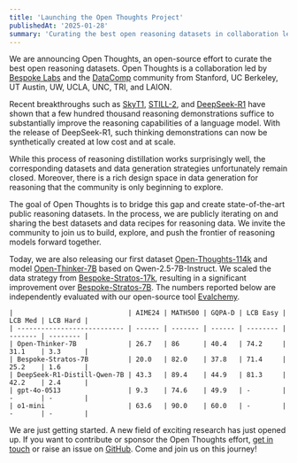 ```yaml
---
title: 'Launching the Open Thoughts Project'
publishedAt: '2025-01-28'
summary: 'Curating the best open reasoning datasets in collaboration led by [bespokelabs](https://bespokelabs.ai/) and the [datacomp](https://www.datacomp.ai/) community.'
---
```

We are announcing Open Thoughts, an open-source effort to curate the best open reasoning datasets. Open Thoughts is a collaboration led by [Bespoke Labs](https://www.bespokelabs.ai/) and the [DataComp](https://www.datacomp.ai/) community from Stanford, UC Berkeley, UT Austin, UW, UCLA, UNC, TRI, and LAION. 

Recent breakthroughs such as [SkyT1](https://novasky-ai.github.io/posts/sky-t1/), [STILL-2](https://arxiv.org/abs/2412.09413), and [DeepSeek-R1](https://github.com/deepseek-ai/DeepSeek-R1) have shown that a few hundred thousand reasoning demonstrations suffice to substantially improve the reasoning capabilities of a language model. With the release of DeepSeek-R1, such thinking demonstrations can now be synthetically created at low cost and at scale.

While this process of reasoning distillation works surprisingly well, the corresponding datasets and data generation strategies unfortunately remain closed. Moreover, there is a rich design space in data generation for reasoning that the community is only beginning to explore.

The goal of Open Thoughts is to bridge this gap and create state-of-the-art public reasoning datasets. In the process, we are publicly iterating on and sharing the best datasets and data recipes for reasoning data. We invite the community to join us to build, explore, and push the frontier of reasoning models forward together. 

Today, we are also releasing our first dataset [Open-Thoughts-114k](https://huggingface.co/datasets/open-thoughts/open-thoughts-114k) and model [Open-Thinker-7B](https://huggingface.co/open-thoughts/open-thinker-7B) based on Qwen-2.5-7B-Instruct. We scaled the data strategy from [Bespoke-Stratos-17k](https://huggingface.co/datasets/bespokelabs/bespoke-stratos-17k), resulting in a significant improvement over [Bespoke-Stratos-7B](https://huggingface.co/bespokelabs/bespoke-stratos-7B). The numbers reported below are independently evaluated with our open-source tool [Evalchemy](https://github.com/bespokelabs/evalchemy). 

```
|                             | AIME24 | MATH500 | GQPA-D | LCB Easy | LCB Med | LCB Hard |
| --------------------------- | ------ | ------- | ------ | -------- | ------- | -------- |
| Open-Thinker-7B             | 26.7   | 86      | 40.4   | 74.2     | 31.1    | 3.3      |
| Bespoke-Stratos-7B          | 20.0   | 82.0    | 37.8   | 71.4     | 25.2    | 1.6      |
| DeepSeek-R1-Distill-Qwen-7B | 43.3   | 89.4    | 44.9   | 81.3     | 42.2    | 2.4      |
| gpt-4o-0513                 | 9.3    | 74.6    | 49.9   | -        | -       | -        |
| o1-mini                     | 63.6   | 90.0    | 60.0   | -        | -       | -        |
```

We are just getting started. A new field of exciting research has just opened up. If you want to contribute or sponsor the Open Thoughts effort, [get in touch](mailto:hello@open-thoughts.ai) or raise an issue on [GitHub](https://github.com/open-thoughts/open-thoughts). Come and join us on this journey!